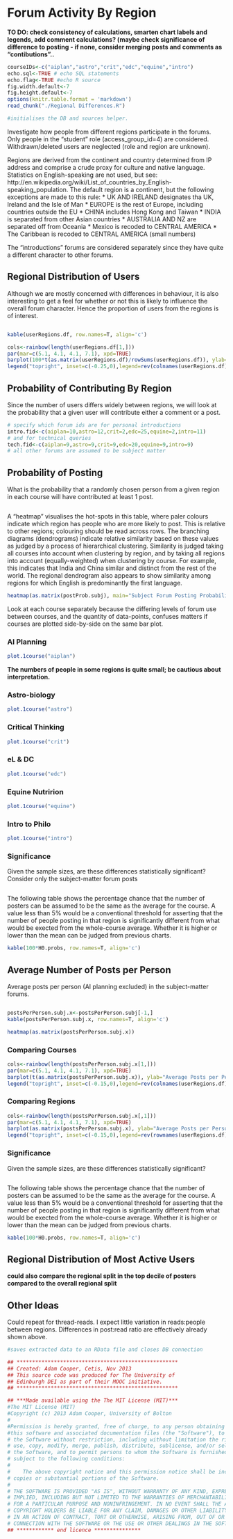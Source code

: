 Forum Activity By Region
========================================================

**TO DO: check consistency of calculations, smarten chart labels and legends, add comment calculations? (maybe check significance of difference to posting - if none, consider merging posts and comments as "contibutions"..**

```r
courseIDs<-c("aiplan","astro","crit","edc","equine","intro")
echo.sql<-TRUE # echo SQL statements
echo.flag<-TRUE #echo R source
fig.width.default<-7
fig.height.default<-7
options(knitr.table.format = 'markdown')
read_chunk("./Regional Differences.R")
```

```r
#initialises the DB and sources helper.
```

Investigate how people from different regions participate in the forums. Only people in the "student" role (access_group_id=4) are considered. Withdrawn/deleted users are neglected (role and region are unknown).

Regions are derived from the continent and country determined from IP address and comprise a crude proxy for culture and native language. Statistics on English-speaking are not used, but see: http://en.wikipedia.org/wiki/List_of_countries_by_English-speaking_population. The default region is a continent, but the following exceptions are made to this rule:
* UK AND IRELAND designates tha UK, Ireland and the Isle of Man
* EUROPE is the rest of Europe, including countries outside the EU
* CHINA includes Hong Kong and Taiwan
* INDIA is separated from other Asian countries
* AUSTRALIA AND NZ are separated off from Oceania 
* Mexico is recoded to CENTRAL AMERICA
* The Caribbean is recoded to CENTRAL AMERICA (small numbers)

The "introductions" forums are considered separately since they have quite a different character to other forums.

Regional Distribution of Users
----------

Although we are mostly concerned with differences in behaviour, it is also interesting to get a feel for whether or not this is likely to influence the overall forum character. Hence the proportion of users from the regions is of interest.
```r
```
```r
kable(userRegions.df, row.names=T, align='c')
```

```r
cols<-rainbow(length(userRegions.df[1,]))
par(mar=c(5.1, 4.1, 4.1, 7.1), xpd=TRUE)
barplot(100*t(as.matrix(userRegions.df)/rowSums(userRegions.df)), ylab="% of participants", col=cols, las=2)
legend("topright", inset=c(-0.25,0),legend=rev(colnames(userRegions.df)), fill=rev(cols), cex=0.6)
```

Probability of Contributing By Region
------

Since the number of users differs widely between regions, we will look at the probability that a given user will contribute either a comment or a post. 

```r
# specify which forum ids are for personal introductions
intro.fid<-c(aiplan=10,astro=12,crit=2,edc=25,equine=2,intro=11)
# and for technical queries
tech.fid<-c(aiplan=9,astro=9,crit=9,edc=20,equine=9,intro=9)
# all other forums are assumed to be subject matter
```

## Probability of Posting

What is the probability that a randomly chosen person from a given region in each course will have contributed at least 1 post.

```r
```

A "heatmap" visualises the hot-spots in this table, where paler colours indicate which region has people who are more likely to post. This is relative to other regions; colouring should be read across rows. The branching diagrams (dendrograms) indicate relative similarity based on these values as judged by a process of hierarchical clustering. Similarity is judged taking all courses into account when clustering by region, and by taking all regions into account (equally-weighted) when clustering by course. For example, this indicates that India and China similar and distinct from the rest of the world. The regional dendrogram also appears to show similarity among regions for which English is predominantly the first language.

```r
heatmap(as.matrix(postProb.subj), main="Subject Forum Posting Probability")
```

Look at each course separately because the differing levels of forum use between courses, and the quantity of data-points, confuses matters if courses are plotted side-by-side on the same bar plot.

### AI Planning
```r
plot.1course("aiplan")
```

**The numbers of people in some regions is quite small; be cautious about interpretation.**

### Astro-biology
```r
plot.1course("astro")
```

### Critical Thinking
```r
plot.1course("crit")
```

### eL & DC
```r
plot.1course("edc")
```

### Equine Nutririon
```r
plot.1course("equine")
```

### Intro to Philo
```r
plot.1course("intro")
```


### Significance

Given the sample sizes, are these differences statistically significant? Consider only the subject-matter forum posts
```r
```
The following table shows the percentage chance that the number of posters can be assumed to be the same as the average for the course. A value less than 5% would be a conventional threshold for asserting that the number of people posting in that region is significantly different from what would be exected from the whole-course average. Whether it is higher or lower than the mean can be judged from previous charts.

```r
kable(100*H0.probs, row.names=T, align='c')
```


## Average Number of Posts per Person

Average posts per person (AI planning excluded) in the subject-matter forums.
```r
```
```r
postsPerPerson.subj.x<-postsPerPerson.subj[-1,]
kable(postsPerPerson.subj.x, row.names=T, align='c')
```



```r
heatmap(as.matrix(postsPerPerson.subj.x))
```

### Comparing Courses

```r
cols<-rainbow(length(postsPerPerson.subj.x[1,]))
par(mar=c(5.1, 4.1, 4.1, 7.1), xpd=TRUE)
barplot(t(as.matrix(postsPerPerson.subj.x)), ylab="Average Posts per Person", col=cols, las=2, beside=T)
legend("topright", inset=c(-0.15,0),legend=rev(colnames(userRegions.df)), fill=rev(cols), cex=0.6)
```

### Comparing Regions

```r
cols<-rainbow(length(postsPerPerson.subj.x[,1]))
par(mar=c(5.1, 4.1, 4.1, 7.1), xpd=TRUE)
barplot(as.matrix(postsPerPerson.subj.x), ylab="Average Posts per Person", col=cols, las=2, beside=T)
legend("topright", inset=c(-0.15,0),legend=rev(rownames(userRegions.df)), fill=rev(cols), cex=0.6)
```

### Significance

Given the sample sizes, are these differences statistically significant?
```r
```
The following table shows the percentage chance that the number of posters can be assumed to be the same as the average for the course. A value less than 5% would be a conventional threshold for asserting that the number of people posting in that region is significantly different from what would be exected from the whole-course average. Whether it is higher or lower than the mean can be judged from previous charts.

```r
kable(100*H0.probs, row.names=T, align='c')
```



Regional Distribution of Most Active Users
---------

**could also compare the regional split in the top decile of posters compared to the overall regional split**

Other Ideas
----------
Could repeat for thread-reads. I expect little variation in reads:people between regions. Differences in post:read ratio are effectively already shown above.

```r
#saves extracted data to an RData file and closes DB connection
```
```r
## ****************************************************
## Created: Adam Cooper, Cetis, Nov 2013
## This source code was produced for The University of
## Edinburgh DEI as part of their MOOC initiative.
## ****************************************************

## ***Made available using the The MIT License (MIT)***
#The MIT License (MIT)
#Copyright (c) 2013 Adam Cooper, University of Bolton
#
#Permission is hereby granted, free of charge, to any person obtaining a copy of
#this software and associated documentation files (the "Software"), to deal in
# the Software without restriction, including without limitation the rights to
# use, copy, modify, merge, publish, distribute, sublicense, and/or sell copies of
# the Software, and to permit persons to whom the Software is furnished to do so,
# subject to the following conditions:
#    
#    The above copyright notice and this permission notice shall be included in all
# copies or substantial portions of the Software.
# 
# THE SOFTWARE IS PROVIDED "AS IS", WITHOUT WARRANTY OF ANY KIND, EXPRESS OR
# IMPLIED, INCLUDING BUT NOT LIMITED TO THE WARRANTIES OF MERCHANTABILITY, FITNESS
# FOR A PARTICULAR PURPOSE AND NONINFRINGEMENT. IN NO EVENT SHALL THE AUTHORS OR
# COPYRIGHT HOLDERS BE LIABLE FOR ANY CLAIM, DAMAGES OR OTHER LIABILITY, WHETHER
# IN AN ACTION OF CONTRACT, TORT OR OTHERWISE, ARISING FROM, OUT OF OR IN
# CONNECTION WITH THE SOFTWARE OR THE USE OR OTHER DEALINGS IN THE SOFTWARE.
## ************ end licence ***************
```